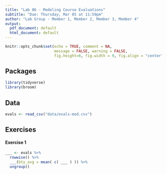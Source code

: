 ---
title: "Lab 06 - Modeling Course Evaluations"
subtitle: "Due: Thursday, Mar 05 at 11:59pm"
author: "Lab Group - Member 1, Member 2, Member 3, Member 4"
output:
  pdf_document: default
  html_document: default
---

```{r setup, include=FALSE}
knitr::opts_chunk$set(echo = TRUE, comment = NA, 
                      message = FALSE, warning = FALSE,
                      fig.height=6, fig.width = 9, fig.align = "center")
```

## Packages

```{r packages}
library(tidyverse)
library(broom)
```

## Data

```{r load_data}
evals <- read_csv("data/evals-mod.csv")
```

## Exercises

#### Exercise 1

```{r exercise_1}
___ <- evals %>%
  rowwise() %>%
  ___(bty_avg = mean( c( ___ ) )) %>%
  ungroup()
```
